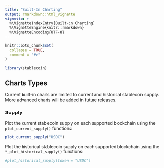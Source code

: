 ```yaml
---
title: "Built-In Charting"
output: rmarkdown::html_vignette
vignette: >
  %\VignetteIndexEntry{Built-in Charting}
  %\VignetteEngine{knitr::rmarkdown}
  %\VignetteEncoding{UTF-8}
---
```


```r
knitr::opts_chunk$set(
  collapse = TRUE,
  comment = "#>"
)
```

```r
library(stablecoin)
```

## Charts Types
Current built-in charts are limited to current and historical stablecoin supply.  More advanced charts will be added in future releases.

### Supply
Plot the current stablecoin supply on each supported blockchain using the `plot_current_supply()` functions:
```r
plot_current_supply("USDC")
```


Plot the historical stablecoin supply on each supported blockchain using the `*_plot_historical_supply()` functions:
```r
#plot_historical_supply(token = "USDC")
```

